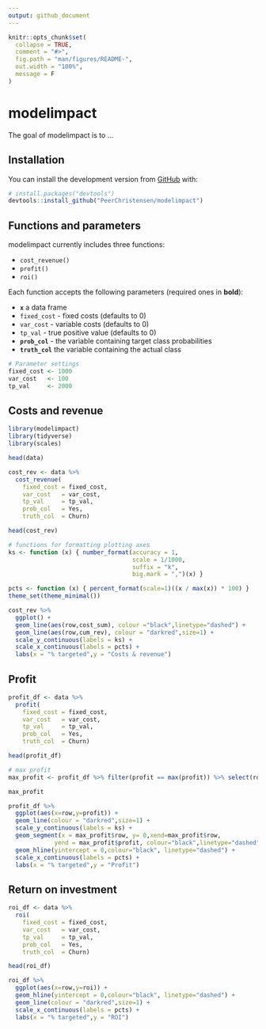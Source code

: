 ```yaml
---
output: github_document
---
```


<!-- README.md is generated from README.Rmd. Please edit that file -->

```r
knitr::opts_chunk$set(
  collapse = TRUE,
  comment = "#>",
  fig.path = "man/figures/README-",
  out.width = "100%",
  message = F
)
```

# modelimpact

<!-- badges: start -->
<!-- badges: end -->

The goal of modelimpact is to ...

## Installation

You can install the development version from [GitHub](https://github.com/) with:

``` r
# install.packages("devtools")
devtools::install_github("PeerChristensen/modelimpact")
```
## Functions and parameters

modelimpact currently includes three functions: <br>

* `cost_revenue()` <br>
* `profit()` <br>
* `roi()`

Each function accepts the following parameters (required ones in **bold**): <br>

* **`x`** a data frame <br>
* `fixed_cost` - fixed costs (defaults to 0) <br>
* `var_cost` - variable costs (defaults to 0) <br>
* `tp_val` - true positive value (defaults to 0) <br>
* **`prob_col`** - the variable containing target class probabilities
* **`truth_col`**  the variable containing the actual class

```r
# Parameter settings
fixed_cost <- 1000
var_cost   <- 100
tp_val     <- 2000
```

## Costs and revenue

```r
library(modelimpact)
library(tidyverse)
library(scales)

head(data)
```

```r
cost_rev <- data %>%
  cost_revenue(
    fixed_cost = fixed_cost,
    var_cost   = var_cost,
    tp_val     = tp_val,
    prob_col   = Yes,
    truth_col  = Churn)

head(cost_rev)
```

```r
# functions for formatting plotting axes
ks <- function (x) { number_format(accuracy = 1,
                                   scale = 1/1000,
                                   suffix = "k",
                                   big.mark = ",")(x) }

pcts <- function (x) { percent_format(scale=1)((x / max(x)) * 100) }
theme_set(theme_minimal())

cost_rev %>%
  ggplot() +
  geom_line(aes(row,cost_sum), colour ="black",linetype="dashed") + 
  geom_line(aes(row,cum_rev), colour = "darkred",size=1) + 
  scale_y_continuous(labels = ks) +
  scale_x_continuous(labels = pcts) +
  labs(x = "% targeted",y = "Costs & revenue")
```

## Profit

```r
profit_df <- data %>%
  profit(
    fixed_cost = fixed_cost,
    var_cost   = var_cost,
    tp_val     = tp_val,
    prob_col   = Yes,
    truth_col  = Churn)

head(profit_df)
```

```r
# max profit
max_profit <- profit_df %>% filter(profit == max(profit)) %>% select(row,pct,profit)

max_profit
```

```r
profit_df %>%
  ggplot(aes(x=row,y=profit)) +
  geom_line(colour = "darkred",size=1) +
  scale_y_continuous(labels = ks) +
  geom_segment(x = max_profit$row, y= 0,xend=max_profit$row,
             yend = max_profit$profit, colour="black",linetype="dashed") +
  geom_hline(yintercept = 0,colour="black", linetype="dashed") +
  scale_x_continuous(labels = pcts) +
  labs(x = "% targeted",y = "Profit")
```

## Return on investment

```r
roi_df <- data %>%
  roi(
    fixed_cost = fixed_cost,
    var_cost   = var_cost,
    tp_val     = tp_val,
    prob_col   = Yes,
    truth_col  = Churn)

head(roi_df)
```

```r
roi_df %>%
  ggplot(aes(x=row,y=roi)) +
  geom_hline(yintercept = 0,colour="black", linetype="dashed") +
  geom_line(colour = "darkred",size=1) +
  scale_x_continuous(labels = pcts) +
  labs(x = "% targeted",y = "ROI")
```


 
